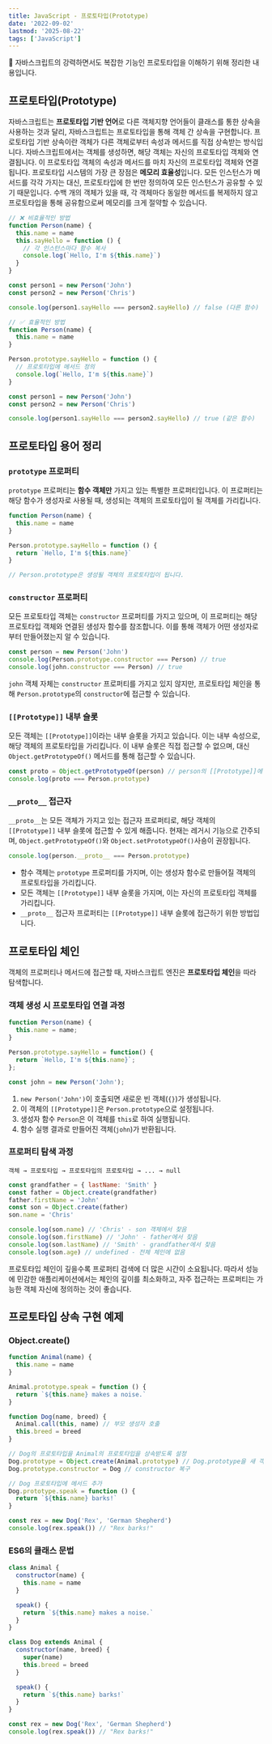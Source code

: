 ```yaml
---
title: JavaScript - 프로토타입(Prototype)
date: '2022-09-02'
lastmod: '2025-08-22'
tags: ['JavaScript']
---
```


📝 자바스크립트의 강력하면서도 복잡한 기능인 프로토타입을 이해하기 위해 정리한 내용입니다.

## 프로토타입(Prototype)

자바스크립트는 **프로토타입 기반 언어**로 다른 객체지향 언어들이 클래스를 통한 상속을 사용하는 것과 달리, 자바스크립트는 프로토타입을 통해 객체 간 상속을 구현합니다.
프로토타입 기반 상속이란 객체가 다른 객체로부터 속성과 메서드를 직접 상속받는 방식입니다. 자바스크립트에서는 객체를 생성하면, 해당 객체는 자신의 프로토타입 객체와 연결됩니다. 이 프로토타입 객체의 속성과 메서드를 마치 자신의 프로토타입 객체와 연결됩니다.
프로토타입 시스템의 가장 큰 장점은 **메모리 효율성**입니다. 모든 인스턴스가 메서드를 각각 가지는 대신, 프로토타입에 한 번만 정의하여 모든 인스턴스가 공유할 수 있기 때문입니다. 수백 개의 객체가 있을 때, 각 객체마다 동일한 메서드를 복제하지 않고 프로토타입을 통해 공유함으로써 메모리를 크게 절약할 수 있습니다.

```javascript
// ❌ 비효율적인 방법
function Person(name) {
  this.name = name
  this.sayHello = function () {
    // 각 인스턴스마다 함수 복사
    console.log(`Hello, I'm ${this.name}`)
  }
}

const person1 = new Person('John')
const person2 = new Person('Chris')

console.log(person1.sayHello === person2.sayHello) // false (다른 함수)

// ✅ 효율적인 방법
function Person(name) {
  this.name = name
}

Person.prototype.sayHello = function () {
  // 프로토타입에 메서드 정의
  console.log(`Hello, I'm ${this.name}`)
}

const person1 = new Person('John')
const person2 = new Person('Chris')

console.log(person1.sayHello === person2.sayHello) // true (같은 함수)
```

## 프로토타입 용어 정리

### `prototype` 프로퍼티

`prototype` 프로퍼티는 **함수 객체만** 가지고 있는 특별한 프로퍼티입니다. 이 프로퍼티는 해당 함수가 생성자로 사용될 때, 생성되는 객체의 프로토타입이 될 객체를 가리킵니다.

```javascript
function Person(name) {
  this.name = name
}

Person.prototype.sayHello = function () {
  return `Hello, I'm ${this.name}`
}

// Person.prototype은 생성될 객체의 프로토타입이 됩니다.
```

### `constructor` 프로퍼티

모든 프로토타입 객체는 `constructor` 프로퍼티를 가지고 있으며, 이 프로퍼티는 해당 프로토타입 객체와 연결된 생성자 함수를 참조합니다. 이를 통해 객체가 어떤 생성자로부터 만들어졌는지 알 수 있습니다.

```javascript
const person = new Person('John')
console.log(Person.prototype.constructor === Person) // true
console.log(john.constructor === Person) // true
```

`john` 객체 자체는 `constructor` 프로퍼티를 가지고 있지 않지만, 프로토타입 체인을 통해 `Person.prototype`의 `constructor`에 접근할 수 있습니다.

### `[[Prototype]]` 내부 슬롯

모든 객체는 `[[Prototype]]`이라는 내부 슬롯을 가지고 있습니다. 이는 내부 속성으로, 해당 객체의 프로토타입을 가리킵니다. 이 내부 슬롯은 직접 접근할 수 없으며, 대신 `Object.getPrototypeOf()` 메서드를 통해 접근할 수 있습니다.

```javascript
const proto = Object.getPrototypeOf(person) // person의 [[Prototype]]에 접근
console.log(proto === Person.prototype)
```

### `__proto__` 접근자

`__proto__`는 모든 객체가 가지고 있는 접근자 프로퍼티로, 해당 객체의 `[[Prototype]]` 내부 슬롯에 접근할 수 있게 해줍니다. 현재는 레거시 기능으로 간주되며, `Object.getPrototypeOf()`와 `Object.setPrototypeOf()`사숑이 권장됩니다.

```javascript
console.log(person.__proto__ === Person.prototype)
```

- 함수 객체는 `prototype` 프로퍼티를 가지며, 이는 생성자 함수로 만들어질 객체의 프로토타입을 가리킵니다.
- 모든 객체는 `[[Prototype]]` 내부 슬롯을 가지며, 이는 자신의 프로토타입 객체를 가리킵니다.
- `__proto__` 접근자 프로퍼티는 `[[Prototype]]` 내부 슬롯에 접근하기 위한 방법입니다.

## 프로토타입 체인

객체의 프로퍼티나 메서드에 접근할 때, 자바스크립트 엔진은 **프로토타입 체인**을 따라 탐색합니다.

### 객체 생성 시 프로토타입 연결 과정

```JavaScript
function Person(name) {
  this.name = name;
}

Person.prototype.sayHello = function() {
  return `Hello, I'm ${this.name}`;
};

const john = new Person('John');
```

1. `new Person('John')`이 호출되면 새로운 빈 객체(`{}`)가 생성됩니다.
2. 이 객체의 `[[Prototype]]`은 `Person.prototype`으로 설정됩니다.
3. 생성자 함수 `Person`은 이 객체를 `this`로 하여 실행됩니다.
4. 함수 실행 결과로 만들어진 객체(`john`)가 반환됩니다.

### 프로퍼티 탐색 과정

```
객체 → 프로토타입 → 프로토타입의 프로토타입 → ... → null
```

```javascript
const grandfather = { lastName: 'Smith' }
const father = Object.create(grandfather)
father.firstName = 'John'
const son = Object.create(father)
son.name = 'Chris'

console.log(son.name) // 'Chris' - son 객체에서 찾음
console.log(son.firstName) // 'John' - father에서 찾음
console.log(son.lastName) // 'Smith' - grandfather에서 찾음
console.log(son.age) // undefined - 전체 체인에 없음
```

프로토타입 체인이 깊을수록 프로퍼티 검색에 더 많은 시간이 소요됩니다. 따라서 성능에 민감한 애플리케이션에서는 체인의 깊이를 최소화하고, 자주 접근하는 프로퍼티는 가능한 객체 자신에 정의하는 것이 좋습니다.

## 프로토타입 상속 구현 예제

### Object.create()

```javascript
function Animal(name) {
  this.name = name
}

Animal.prototype.speak = function () {
  return `${this.name} makes a noise.`
}

function Dog(name, breed) {
  Animal.call(this, name) // 부모 생성자 호출
  this.breed = breed
}

// Dog의 프로토타입을 Animal의 프로토타입을 상속받도록 설정
Dog.prototype = Object.create(Animal.prototype) // Dog.prototype을 새 객체로 덮어쓰면 constructor 연결이 끊김
Dog.prototype.constructor = Dog // constructor 복구

// Dog 프로토타입에 메서드 추가
Dog.prototype.speak = function () {
  return `${this.name} barks!`
}

const rex = new Dog('Rex', 'German Shepherd')
console.log(rex.speak()) // "Rex barks!"
```

### ES6의 클래스 문법

```javascript
class Animal {
  constructor(name) {
    this.name = name
  }

  speak() {
    return `${this.name} makes a noise.`
  }
}

class Dog extends Animal {
  constructor(name, breed) {
    super(name)
    this.breed = breed
  }

  speak() {
    return `${this.name} barks!`
  }
}

const rex = new Dog('Rex', 'German Shepherd')
console.log(rex.speak()) // "Rex barks!"
```
